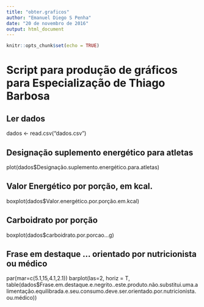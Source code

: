 ```yaml
---
title: "obter.graficos"
author: "Emanuel Diego S Penha"
date: "20 de novembro de 2016"
output: html_document
---
```


```r
knitr::opts_chunk$set(echo = TRUE)
```
# Script para produção de gráficos para Especialização de Thiago Barbosa

## Ler dados

dados <- read.csv("dados.csv")

## Designação suplemento energético para atletas

plot(dados$Designação.suplemento.energético.para.atletas)

## Valor Energético por porção, em kcal.

boxplot(dados$Valor.energético.por.porção.em.kcal)

## Carboidrato por porção

boxplot(dados$carboidrato.por.porcao...g)

## Frase em destaque ... orientado por nutricionista ou médico 
par(mar=c(5.1,15,4.1,2.1))
barplot(las=2, horiz = T,
        table(dados$Frase.em.destaque.e.negrito..este.produto.não.substitui.uma.alimentação.equilibrada.e.seu.consumo.deve.ser.orientado.por.nutricionista.ou.médico))
